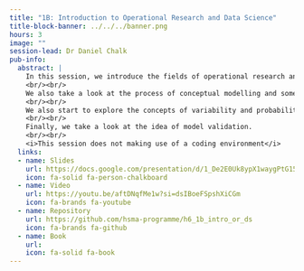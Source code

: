 ```yaml
---
title: "1B: Introduction to Operational Research and Data Science"
title-block-banner: ../../../banner.png
hours: 3
image: ""
session-lead: Dr Daniel Chalk
pub-info:
  abstract: |
    In this session, we introduce the fields of operational research and data science. We explore why modelling is beneficial and get a brief overview of some of the techniques that will be tackled on the course.
    <br/><br/>
    We also take a look at the process of conceptual modelling and some of the key steps you would need to undertake in your own modelling projects, such as process mapping and stakeholder analysis.
    <br/><br/>
    We also start to explore the concepts of variability and probability distributions.
    <br/><br/>
    Finally, we take a look at the idea of model validation.
    <br/><br/>
    <i>This session does not making use of a coding environment</i>
  links:
  - name: Slides
    url: https://docs.google.com/presentation/d/1_De2E0Uk8ypX1waygPtG15vEPPNCl34BQwnLyFurlWg/edit?usp=sharing
    icon: fa-solid fa-person-chalkboard
  - name: Video
    url: https://youtu.be/aftDNqfMe1w?si=dsIBoeFSpshXiCGm
    icon: fa-brands fa-youtube
  - name: Repository
    url: https://github.com/hsma-programme/h6_1b_intro_or_ds
    icon: fa-brands fa-github
  - name: Book
    url:
    icon: fa-solid fa-book
---
```

